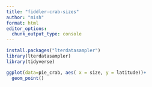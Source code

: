 ```yaml
---
title: "fiddler-crab-sizes"
author: "mish"
format: html
editor_options: 
  chunk_output_type: console
---
```


```r
install.packages("lterdatasampler")
library(lterdatasampler)
library(tidyverse)

ggplot(data=pie_crab, aes( x = size, y = latitude))+
  geom_point()
```

